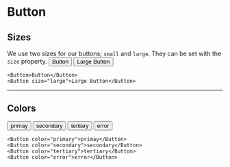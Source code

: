 

# Button

## Sizes
We use two sizes for our buttons; `small` and `large`. They can be set with the `size` property.
<Card>
    <Row>
      <Button>Button</Button>
    </Row>
    <Row>
      <Button size="large">Large Button</Button>
    </Row>
</Card>

```tsx
<Button>Button</Button>
<Button size="large">Large Button</Button>
```

---

## Colors
<Card>
    <Row>
      <Button color="primary">primay</Button>
      <Button color="secondary">secondary</Button>
      <Button color="tertiary">tertiary</Button>
      <Button color="error">error</Button>
    </Row>
</Card>

```tsx
<Button color="primary">primay</Button>
<Button color="secondary">secondary</Button>
<Button color="tertiary">tertiary</Button>
<Button color="error">error</Button>
```
